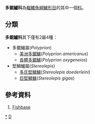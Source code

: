{{Automatic Taxobox
| taxon = Polyprionidae
| authority = 
| subdivision_ranks = [[屬|屬]]
| subdivision = 見內文
}}
'''多鋸鱸科'''為[[輻鰭魚綱|輻鰭魚綱]][[鱸形目|鱸形目]]的其中一個[[科|科]]。

==分類==
'''多鋸鱸科'''其下僅有2屬4種：
*多鋸鱸屬(''Polyprion'')
**[[美洲多鋸鱸|美洲多鋸鱸]](''Polyprion americanus '')
**[[長體多鋸鱸|長體多鋸鱸]](''Polyprion oxygeneios'')
*堅鱗鱸屬(''Stereolepis'')
**[[多氏堅鱗鱸|多氏堅鱗鱸]](''Stereolepis doederleini'')
**[[巨堅鱗鱸|巨堅鱗鱸]](''Stereolepis gigas'')

==參考資料==
#[https://web.archive.org/web/20160526235836/http://fishdb.sinica.edu.tw/AjaxTree/tree.php Fishbase]
{{Taxonbar}}
[[Category:多鋸鱸科|*]]
[[Category:鲈形目|D]]